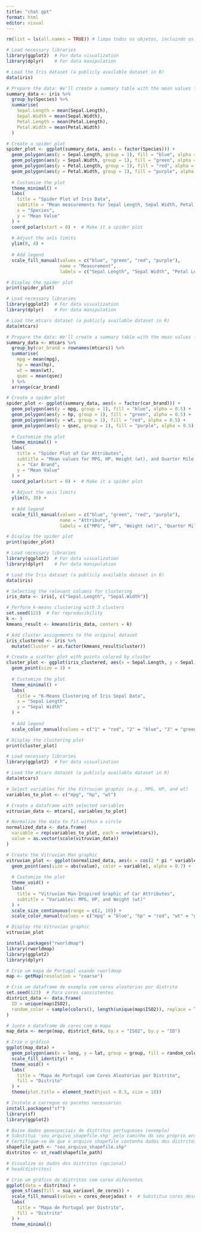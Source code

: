 ```yaml
---
title: "chat gpt"
format: html
editor: visual
---
```




```r
rm(list = ls(all.names = TRUE)) # limpa todos os objetos, incluindo os ocultos
```

```r
# Load necessary libraries
library(ggplot2)  # For data visualization
library(dplyr)    # For data manipulation

# Load the Iris dataset (a publicly available dataset in R)
data(iris)

# Prepare the data: We'll create a summary table with the mean values for each species
summary_data <- iris %>%
  group_by(Species) %>%
  summarise(
    Sepal.Length = mean(Sepal.Length),
    Sepal.Width = mean(Sepal.Width),
    Petal.Length = mean(Petal.Length),
    Petal.Width = mean(Petal.Width)
  )

# Create a spider plot
spider_plot <- ggplot(summary_data, aes(x = factor(Species))) +
  geom_polygon(aes(y = Sepal.Length, group = 1), fill = "blue", alpha = 0.5) +
  geom_polygon(aes(y = Sepal.Width, group = 1), fill = "green", alpha = 0.5) +
  geom_polygon(aes(y = Petal.Length, group = 1), fill = "red", alpha = 0.5) +
  geom_polygon(aes(y = Petal.Width, group = 1), fill = "purple", alpha = 0.5) +
  
  # Customize the plot
  theme_minimal() +
  labs(
    title = "Spider Plot of Iris Data",
    subtitle = "Mean measurements for Sepal Length, Sepal Width, Petal Length, and Petal Width",
    x = "Species",
    y = "Mean Value"
  ) +
  coord_polar(start = 0) +  # Make it a spider plot
  
  # Adjust the axis limits
  ylim(0, 4) +
  
  # Add legend
  scale_fill_manual(values = c("blue", "green", "red", "purple"),
                    name = "Measurement",
                    labels = c("Sepal Length", "Sepal Width", "Petal Length", "Petal Width"))

# Display the spider plot
print(spider_plot)

```


```r
# Load necessary libraries
library(ggplot2)  # For data visualization
library(dplyr)    # For data manipulation

# Load the mtcars dataset (a publicly available dataset in R)
data(mtcars)

# Prepare the data: We'll create a summary table with the mean values for each car brand
summary_data <- mtcars %>%
  group_by(car_brand = rownames(mtcars)) %>%
  summarise(
    mpg = mean(mpg),
    hp = mean(hp),
    wt = mean(wt),
    qsec = mean(qsec)
  ) %>%
  arrange(car_brand)

# Create a spider plot
spider_plot <- ggplot(summary_data, aes(x = factor(car_brand))) +
  geom_polygon(aes(y = mpg, group = 1), fill = "blue", alpha = 0.5) +
  geom_polygon(aes(y = hp, group = 1), fill = "green", alpha = 0.5) +
  geom_polygon(aes(y = wt, group = 1), fill = "red", alpha = 0.5) +
  geom_polygon(aes(y = qsec, group = 1), fill = "purple", alpha = 0.5) +
  
  # Customize the plot
  theme_minimal() +
  labs(
    title = "Spider Plot of Car Attributes",
    subtitle = "Mean values for MPG, HP, Weight (wt), and Quarter Mile Time (qsec)",
    x = "Car Brand",
    y = "Mean Value"
  ) +
  coord_polar(start = 0) +  # Make it a spider plot
  
  # Adjust the axis limits
  ylim(0, 30) +
  
  # Add legend
  scale_fill_manual(values = c("blue", "green", "red", "purple"),
                    name = "Attribute",
                    labels = c("MPG", "HP", "Weight (wt)", "Quarter Mile Time (qsec)"))

# Display the spider plot
print(spider_plot)

```

```r
# Load necessary libraries
library(ggplot2)  # For data visualization
library(dplyr)    # For data manipulation

# Load the Iris dataset (a publicly available dataset in R)
data(iris)

# Selecting the relevant columns for clustering
iris_data <- iris[, c("Sepal.Length", "Sepal.Width")]

# Perform k-means clustering with 3 clusters
set.seed(123)  # For reproducibility
k <- 3
kmeans_result <- kmeans(iris_data, centers = k)

# Add cluster assignments to the original dataset
iris_clustered <- iris %>%
  mutate(Cluster = as.factor(kmeans_result$cluster))

# Create a scatter plot with points colored by cluster
cluster_plot <- ggplot(iris_clustered, aes(x = Sepal.Length, y = Sepal.Width, color = Cluster)) +
  geom_point(size = 3) +
  
  # Customize the plot
  theme_minimal() +
  labs(
    title = "K-Means Clustering of Iris Sepal Data",
    x = "Sepal Length",
    y = "Sepal Width"
  ) +
  
  # Add legend
  scale_color_manual(values = c("1" = "red", "2" = "blue", "3" = "green"))

# Display the clustering plot
print(cluster_plot)

```

```r
# Load necessary libraries
library(ggplot2)  # For data visualization

# Load the mtcars dataset (a publicly available dataset in R)
data(mtcars)

# Select variables for the Vitruvian graphic (e.g., MPG, HP, and wt)
variables_to_plot <- c("mpg", "hp", "wt")

# Create a dataframe with selected variables
vitruvian_data <- mtcars[, variables_to_plot]

# Normalize the data to fit within a circle
normalized_data <- data.frame(
  variable = rep(variables_to_plot, each = nrow(mtcars)),
  value = as.vector(scale(vitruvian_data))
)

# Create the Vitruvian Man graphic
vitruvian_plot <- ggplot(normalized_data, aes(x = cos(2 * pi * variable), y = sin(2 * pi * variable))) +
  geom_point(aes(size = abs(value), color = variable), alpha = 0.7) +
  
  # Customize the plot
  theme_void() +
  labs(
    title = "Vitruvian Man-Inspired Graphic of Car Attributes",
    subtitle = "Variables: MPG, HP, and Weight (wt)"
  ) +
  scale_size_continuous(range = c(2, 10)) +
  scale_color_manual(values = c("mpg" = "blue", "hp" = "red", "wt" = "green"))

# Display the Vitruvian graphic
vitruvian_plot

```

```r
install.packages("rworldmap")
library(rworldmap)
library(ggplot2)
library(dplyr)

```

```r
# Crie um mapa de Portugal usando rworldmap
map <- getMap(resolution = "coarse")

# Crie um dataframe de exemplo com cores aleatórias por distrito
set.seed(123)  # Para cores consistentes
district_data <- data.frame(
  ID = unique(map$ISO2),
  random_color = sample(colors(), length(unique(map$ISO2)), replace = TRUE)
)

# Junte o dataframe de cores com o mapa
map_data <- merge(map, district_data, by.x = "ISO2", by.y = "ID")

# Crie o gráfico
ggplot(map_data) +
  geom_polygon(aes(x = long, y = lat, group = group, fill = random_color)) +
  scale_fill_identity() +
  theme_void() +
  labs(
    title = "Mapa de Portugal com Cores Aleatórias por Distrito",
    fill = "Distrito"
  ) +
  theme(plot.title = element_text(hjust = 0.5, size = 18))

```
```r
# Instale e carregue os pacotes necessários
install.packages("sf")
library(sf)
library(ggplot2)

# Baixe dados geoespaciais de distritos portugueses (exemplo)
# Substitua 'seu_arquivo_shapefile.shp' pelo caminho do seu próprio arquivo shapefile
# Certifique-se de que o arquivo shapefile contenha dados dos distritos e cores apropriadas
shapefile_path <- "seu_arquivo_shapefile.shp"
distritos <- st_read(shapefile_path)

# Visualize os dados dos distritos (opcional)
# head(distritos)

# Crie um gráfico de distritos com cores diferentes
ggplot(data = distritos) +
  geom_sf(aes(fill = sua_variavel_de_cores)) +
  scale_fill_manual(values = cores_desejadas) +  # Substitua cores_desejadas pelas cores que você deseja usar
  labs(
    title = "Mapa de Portugal por Distrito",
    fill = "Distrito"
  ) +
  theme_minimal()

```

